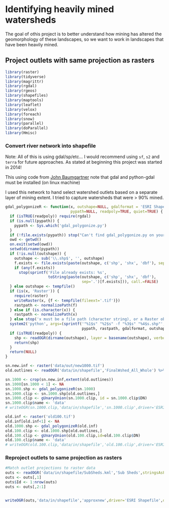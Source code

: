 
# Identifying heavily mined watersheds

The goal of othis project is to better understand how mining has 
altered the geomorphology of these landscapes, so we want to work in landscapes
that have been heavily mined. 

## Project outlets with same projection as rasters

```r

library(raster)
library(tidyverse)
library(magrittr)
library(rgdal)
library(rgeos)
library(shapefiles)
library(maptools)
library(leaflet)
library(velox)
library(foreach)
library(snow)
library(parallel)
library(doParallel)
library(Hmisc)

```





### Convert river network into shapefile

Note: All of this is using gdal/sp/etc... I would recommend using `sf`, `s2` and 
`terra` for future approaches. As stated at beginning this project was started
in 2014!

This using code from [John Baumgartner](https://johnbaumgartner.wordpress.com/2012/07/26/getting-rasters-into-shape-from-r/) note that gdal and python-gdal must be installed (on linux machine)

I used this network to hand select watershed outlets based on a separate layer of mining extent.
I tried to capture watersheds that were > 90% mined. 

```r


gdal_polygonizeR <- function(x, outshape=NULL, gdalformat = 'ESRI Shapefile',
                             pypath=NULL, readpoly=TRUE, quiet=TRUE) {
  if (isTRUE(readpoly)) require(rgdal)
  if (is.null(pypath)) {
    pypath <- Sys.which('gdal_polygonize.py')
  }
  if (!file.exists(pypath)) stop("Can't find gdal_polygonize.py on your system.")
  owd <- getwd()
  on.exit(setwd(owd))
  setwd(dirname(pypath))
  if (!is.null(outshape)) {
    outshape <- sub('\\.shp$', '', outshape)
    f.exists <- file.exists(paste(outshape, c('shp', 'shx', 'dbf'), sep='.'))
    if (any(f.exists))
      stop(sprintf('File already exists: %s',
                   toString(paste(outshape, c('shp', 'shx', 'dbf'),
                                  sep='.')[f.exists])), call.=FALSE)
  } else outshape <- tempfile()
  if (is(x, 'Raster')) {
    require(raster)
    writeRaster(x, {f <- tempfile(fileext='.tif')})
    rastpath <- normalizePath(f)
  } else if (is.character(x)) {
    rastpath <- normalizePath(x)
  } else stop('x must be a file path (character string), or a Raster object.')
  system2('python', args=(sprintf('"%1$s" "%2$s" -f "%3$s" "%4$s.shp"',
                                  pypath, rastpath, gdalformat, outshape)))
  if (isTRUE(readpoly)) {
    shp <- readOGR(dirname(outshape), layer = basename(outshape), verbose=!quiet)
    return(shp)
  }
  return(NULL)
}

sn.new.inf <- raster('data/out/new1000.tif')
old.outlines <- readOGR('data/in/shapefile','FinalWshed_All_Whole') %>% spTransform(.,projection(sn.new.inf))

sn.1000 <- crop(sn.new.inf,extent(old.outlines))
sn.1000[sn.1000 < 1] <- NA
sn.1000.shp <- gdal_polygonizeR(sn.1000)
sn.1000.clip <- sn.1000.shp[old.outlines,]
sn.1000.clip <- gUnaryUnion(sn.1000.clip, id = sn.1000.clip$DN)
sn.1000.clip$name <- 'data'
# writeOGR(sn.1000.clip,'data/in/shapefile','sn.1000.clip',driver='ESRI Shapefile',overwrite_layer = T)

old.inf <- raster('old100.tif')
old.inf[old.inf<1] <- NA
old.1000.shp <- gdal_polygonizeR(old.inf)
old.100.clip <- old.1000.shp[old.outlines,]
old.100.clip <- gUnaryUnion(old.100.clip,id=old.100.clip$DN)
old.100.clip$name <- 'data'
# writeOGR(old.100.clip,'data/in/shapefile','old.100.clip',driver='ESRI Shapefile')

```


### Reproject outlets to same projection as rasters

```r
#Match outlet projections to raster data
outs <- readOGR('data/in/shapefile/SubSheds.kml','Sub Sheds',stringsAsFactors=F) %>% spTransform(.,CRS=CRS('+init=epsg:26917'))
outs <- outs[,1]
outs$Id <- 1:nrow(outs)
outs <- outs[,2:1]


writeOGR(outs,'data/in/shapefile','approxnew',driver='ESRI Shapefile',overwrite_layer = T)




```
